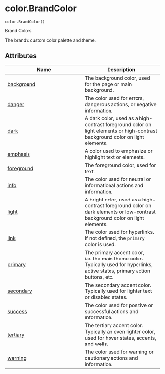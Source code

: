 # color.BrandColor { #brand_yaml.color.BrandColor }

`color.BrandColor()`

Brand Colors

The brand's custom color palette and theme.

## Attributes

| Name | Description |
| --- | --- |
| [background](#brand_yaml.color.BrandColor.background) | The background color, used for the page or main background. |
| [danger](#brand_yaml.color.BrandColor.danger) | The color used for errors, dangerous actions, or negative information. |
| [dark](#brand_yaml.color.BrandColor.dark) | A dark color, used as a high-contrast foreground color on light elements or high-contrast background color on light elements. |
| [emphasis](#brand_yaml.color.BrandColor.emphasis) | A color used to emphasize or highlight text or elements. |
| [foreground](#brand_yaml.color.BrandColor.foreground) | The foreground color, used for text. |
| [info](#brand_yaml.color.BrandColor.info) | The color used for neutral or informational actions and information. |
| [light](#brand_yaml.color.BrandColor.light) | A bright color, used as a high-contrast foreground color on dark elements or low-contrast background color on light elements. |
| [link](#brand_yaml.color.BrandColor.link) | The color used for hyperlinks. If not defined, the `primary` color is used. |
| [primary](#brand_yaml.color.BrandColor.primary) | The primary accent color, i.e. the main theme color. Typically used for hyperlinks, active states, primary action buttons, etc. |
| [secondary](#brand_yaml.color.BrandColor.secondary) | The secondary accent color. Typically used for lighter text or disabled states. |
| [success](#brand_yaml.color.BrandColor.success) | The color used for positive or successful actions and information. |
| [tertiary](#brand_yaml.color.BrandColor.tertiary) | The tertiary accent color. Typically an even lighter color, used for hover states, accents, and wells. |
| [warning](#brand_yaml.color.BrandColor.warning) | The color used for warning or cautionary actions and information. |
